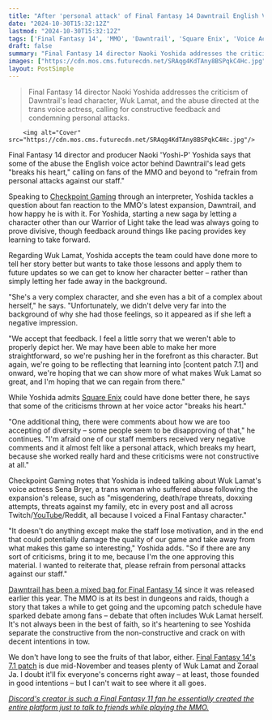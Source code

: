 ```yaml
---
title: "After 'personal attack' of Final Fantasy 14 Dawntrail English VA, MMO boss Yoshi-P says if you have 'any sort of criticism, bring it to me, I'm the one approving this material'"
date: "2024-10-30T15:32:12Z"
lastmod: "2024-10-30T15:32:12Z"
tags: ['Final Fantasy 14', 'MMO', 'Dawntrail', 'Square Enix', 'Voice Acting', 'Toxicity', 'Diversity']
draft: false
summary: "Final Fantasy 14 director Naoki Yoshida addresses the criticism of Dawntrail's lead character, Wuk Lamat, and the abuse directed at the trans voice actress, calling for constructive feedback and condemning personal attacks."
images: ["https://cdn.mos.cms.futurecdn.net/SRAqg4KdTAny8BSPqkC4Hc.jpg"]
layout: PostSimple
---
```

> Final Fantasy 14 director Naoki Yoshida addresses the criticism of Dawntrail's lead character, Wuk Lamat, and the abuse directed at the trans voice actress, calling for constructive feedback and condemning personal attacks.


        <img alt="Cover" src="https://cdn.mos.cms.futurecdn.net/SRAqg4KdTAny8BSPqkC4Hc.jpg"/>
        
Final Fantasy 14 director and producer Naoki 'Yoshi-P' Yoshida says that some of the abuse the English voice actor behind Dawntrail's lead gets "breaks his heart," calling on fans of the MMO and beyond to "refrain from personal attacks against our staff."

Speaking to [Checkpoint Gaming](https://checkpointgaming.net/features/2024/10/chatting-with-the-iconic-naoki-yoshida-on-the-design-and-reception-of-dawntrail/) through an interpreter, Yoshida tackles a question about fan reaction to the MMO's latest expansion, Dawntrail, and how happy he is with it. For Yoshida, starting a new saga by letting a character other than our Warrior of Light take the lead was always going to prove divisive, though feedback around things like pacing provides key learning to take forward.

Regarding Wuk Lamat, Yoshida accepts the team could have done more to tell her story better but wants to take those lessons and apply them to future updates so we can get to know her character better – rather than simply letting her fade away in the background.

"She's a very complex character, and she even has a bit of a complex about herself," he says. "Unfortunately, we didn't delve very far into the background of why she had those feelings, so it appeared as if she left a negative impression.

"We accept that feedback. I feel a little sorry that we weren't able to properly depict her. We may have been able to make her more straightforward, so we're pushing her in the forefront as this character. But again, we're going to be reflecting that learning into [content patch 7.1] and onward, we're hoping that we can show more of what makes Wuk Lamat so great, and I'm hoping that we can regain from there."



While Yoshida admits [Square Enix](https://www.gamesradar.com/tag/square_enix/) could have done better there, he says that some of the criticisms thrown at her voice actor "breaks his heart."

"One additional thing, there were comments about how we are too accepting of diversity – some people seem to be disapproving of that," he continues. "I'm afraid one of our staff members received very negative comments and it almost felt like a personal attack, which breaks my heart, because she worked really hard and these criticisms were not constructive at all."

Checkpoint Gaming notes that Yoshida is indeed talking about Wuk Lamat's voice actress Sena Bryer, a trans woman who suffered abuse following the expansion's release, such as "misgendering, death/rape threats, doxxing attempts, threats against my family, etc in every post and all across Twitch/[YouTube](https://www.gamesradar.com/tag/youtube/)/Reddit, all because I voiced a Final Fantasy character."

"It doesn't do anything except make the staff lose motivation, and in the end that could potentially damage the quality of our game and take away from what makes this game so interesting," Yoshida adds. "So if there are any sort of criticisms, bring it to me, because I'm the one approving this material. I wanted to reiterate that, please refrain from personal attacks against our staff."

[Dawntrail has been a mixed bag for Final Fantasy 14](https://www.gamesradar.com/games/mmo/final-fantasy-14-dawntrail-review-a-slow-insubstantial-start-with-promising-gameplay/) since it was released earlier this year. The MMO is at its best in dungeons and raids, though a story that takes a while to get going and the upcoming patch schedule have sparked debate among fans – debate that often includes Wuk Lamat herself. It's not always been in the best of faith, so it's heartening to see Yoshida separate the constructive from the non-constructive and crack on with decent intentions in tow.

We don't have long to see the fruits of that labor, either. [Final Fantasy 14's 7.1 patch](https://www.gamesradar.com/games/final-fantasy/final-fantasy-14-patch-71-sheds-needed-light-on-a-main-dawntrail-character-turns-a-24-man-raid-into-a-savage-and-introduces-a-beloved-character-from-the-ff-series-first-mmo/) is due mid-November and teases plenty of Wuk Lamat and Zoraal Ja. I doubt it'll fix everyone's concerns right away – at least, those founded in good intentions – but I can't wait to see where it all goes.

[<em>Discord's creator is such a Final Fantasy 11 fan he essentially created the entire platform just to talk to friends while playing the MMO.</em>](https://www.gamesradar.com/games/final-fantasy/discords-creator-is-such-a-final-fantasy-11-fan-he-essentially-created-the-entire-platform-just-to-talk-to-friends-while-playing-the-mmo/)
        